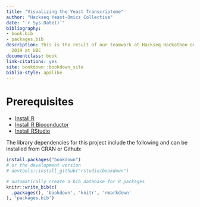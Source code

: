 ```yaml
--- 
title: "Visualizing the Yeast Transcriptome"
author: "Hackseq Yeast-Omics Collective"
date: "`r Sys.Date()`"
bibliography:
- book.bib
- packages.bib
description: This is the result of our teamwork at Hackseq Hackathon on October 18-20,
  2019 at UBC
documentclass: book
link-citations: yes
site: bookdown::bookdown_site
biblio-style: apalike
---
```


# Prerequisites

- [Install R](https://cran.r-project.org/)   
- [Install R Bioconductor](https://bioconductor.org/install/)   
- [Install RStudio](https://rstudio.com/products/rstudio/download/#download) 

The library dependencies for this project include the following and can be installed from CRAN or Github:

```r
install.packages("bookdown")
# or the development version
# devtools::install_github("rstudio/bookdown")
```


```r
# automatically create a bib database for R packages
knitr::write_bib(c(
  .packages(), 'bookdown', 'knitr', 'rmarkdown'
), 'packages.bib')
```

